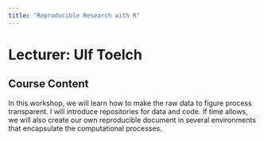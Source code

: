 ```yaml
---
title: "Reproducible Research with R"
---
```


# Lecturer: Ulf Toelch

## Course Content

In this workshop, we will learn how to make the raw data to figure process transparent. I will introduce repositories for data and code. If time allows, we will also create our own reproducible document in several environments that encapsulate the computational processes. 